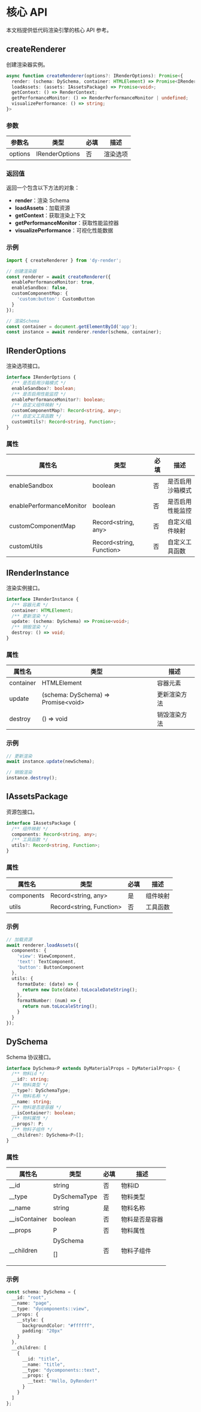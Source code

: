 # 核心 API

本文档提供低代码渲染引擎的核心 API 参考。

## createRenderer

创建渲染器实例。

```typescript
async function createRenderer(options?: IRenderOptions): Promise<{
  render: (schema: DySchema, container: HTMLElement) => Promise<IRenderInstance>;
  loadAssets: (assets: IAssetsPackage) => Promise<void>;
  getContext: () => RenderContext;
  getPerformanceMonitor: () => RenderPerformanceMonitor | undefined;
  visualizePerformance: () => string;
}>
```

### 参数

| 参数名 | 类型 | 必填 | 描述 |
| --- | --- | --- | --- |
| options | IRenderOptions | 否 | 渲染选项 |

### 返回值

返回一个包含以下方法的对象：

- **render**：渲染 Schema
- **loadAssets**：加载资源
- **getContext**：获取渲染上下文
- **getPerformanceMonitor**：获取性能监控器
- **visualizePerformance**：可视化性能数据

### 示例

```typescript
import { createRenderer } from 'dy-render';

// 创建渲染器
const renderer = await createRenderer({
  enablePerformanceMonitor: true,
  enableSandbox: false,
  customComponentMap: {
    'custom:button': CustomButton
  }
});

// 渲染Schema
const container = document.getElementById('app');
const instance = await renderer.render(schema, container);
```

## IRenderOptions

渲染选项接口。

```typescript
interface IRenderOptions {
  /** 是否启用沙箱模式 */
  enableSandbox?: boolean;
  /** 是否启用性能监控 */
  enablePerformanceMonitor?: boolean;
  /** 自定义组件映射 */
  customComponentMap?: Record<string, any>;
  /** 自定义工具函数 */
  customUtils?: Record<string, Function>;
}
```

### 属性

| 属性名 | 类型 | 必填 | 描述 |
| --- | --- | --- | --- |
| enableSandbox | boolean | 否 | 是否启用沙箱模式 |
| enablePerformanceMonitor | boolean | 否 | 是否启用性能监控 |
| customComponentMap | Record\<string, any\> | 否 | 自定义组件映射 |
| customUtils | Record\<string, Function\> | 否 | 自定义工具函数 |

## IRenderInstance

渲染实例接口。

```typescript
interface IRenderInstance {
  /** 容器元素 */
  container: HTMLElement;
  /** 更新渲染 */
  update: (schema: DySchema) => Promise<void>;
  /** 销毁渲染 */
  destroy: () => void;
}
```

### 属性

| 属性名 | 类型 | 描述 |
| --- | --- | --- |
| container | HTMLElement | 容器元素 |
| update | (schema: DySchema) => Promise\<void\> | 更新渲染方法 |
| destroy | () => void | 销毁渲染方法 |

### 示例

```typescript
// 更新渲染
await instance.update(newSchema);

// 销毁渲染
instance.destroy();
```

## IAssetsPackage

资源包接口。

```typescript
interface IAssetsPackage {
  /** 组件映射 */
  components: Record<string, any>;
  /** 工具函数 */
  utils?: Record<string, Function>;
}
```

### 属性

| 属性名 | 类型 | 必填 | 描述 |
| --- | --- | --- | --- |
| components | Record\<string, any\> | 是 | 组件映射 |
| utils | Record\<string, Function\> | 否 | 工具函数 |

### 示例

```typescript
// 加载资源
await renderer.loadAssets({
  components: {
    'view': ViewComponent,
    'text': TextComponent,
    'button': ButtonComponent
  },
  utils: {
    formatDate: (date) => {
      return new Date(date).toLocaleDateString();
    },
    formatNumber: (num) => {
      return num.toLocaleString();
    }
  }
});
```

## DySchema

Schema 协议接口。

```typescript
interface DySchema<P extends DyMaterialProps = DyMaterialProps> {
  /** 物料id */
  __id?: string;
  /** 物料类型 */
  __type?: DySchemaType;
  /** 物料名称 */
  __name: string;
  /** 物料是否是容器 */
  __isContainer?: boolean;
  /** 物料属性 */
  __props?: P;
  /** 物料子组件 */
  __children?: DySchema<P>[];
}
```

### 属性

| 属性名 | 类型 | 必填 | 描述 |
| --- | --- | --- | --- |
| __id | string | 否 | 物料ID |
| __type | DySchemaType | 否 | 物料类型 |
| __name | string | 是 | 物料名称 |
| __isContainer | boolean | 否 | 物料是否是容器 |
| __props | P | 否 | 物料属性 |
| __children | DySchema<P>[] | 否 | 物料子组件 |

### 示例

```typescript
const schema: DySchema = {
  __id: "root",
  __name: "page",
  __type: "dycomponents::view",
  __props: {
    __style: {
      backgroundColor: "#ffffff",
      padding: "20px"
    }
  },
  __children: [
    {
      __id: "title",
      __name: "title",
      __type: "dycomponents::text",
      __props: {
        __text: "Hello, DyRender!"
      }
    }
  ]
};
```
